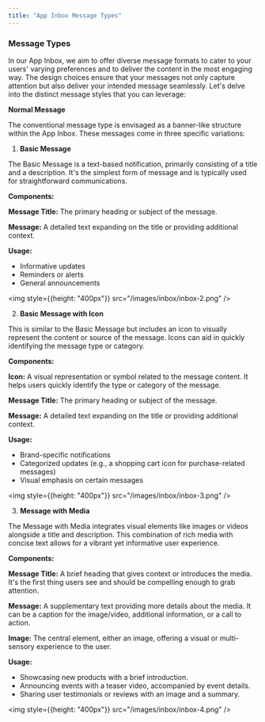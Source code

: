 ```yaml
---
title: "App Inbox Message Types"
---
```


### Message Types

In our App Inbox, we aim to offer diverse message formats to cater to your users' varying preferences and to deliver the content in the most engaging way. The design choices ensure that your messages not only capture attention but also deliver your intended message seamlessly. Let's delve into the distinct message styles that you can leverage:

**Normal Message**

The conventional message type is envisaged as a banner-like structure within the App Inbox. These messages come in three specific variations:

1. **Basic Message**

The Basic Message is a text-based notification, primarily consisting of a title and a description. It's the simplest form of message and is typically used for straightforward communications.

**Components:**

**Message Title:** The primary heading or subject of the message.

**Message:** A detailed text expanding on the title or providing additional context.

**Usage:**

- Informative updates
- Reminders or alerts
- General announcements

<img style={{height: "400px"}} src="/images/inbox/inbox-2.png" />

2. **Basic Message with Icon**

This is similar to the Basic Message but includes an icon to visually represent the content or source of the message. Icons can aid in quickly identifying the message type or category.

**Components:**

**Icon:** A visual representation or symbol related to the message content. It helps users quickly identify the type or category of the message.

**Message Title:** The primary heading or subject of the message.

**Message:** A detailed text expanding on the title or providing additional context.

**Usage:**

- Brand-specific notifications
- Categorized updates (e.g., a shopping cart icon for purchase-related messages)
- Visual emphasis on certain messages

<img style={{height: "400px"}} src="/images/inbox/inbox-3.png" />

3. **Message with Media**

The Message with Media integrates visual elements like images or videos alongside a title and description. This combination of rich media with concise text allows for a vibrant yet informative user experience.

**Components:**

**Message Title:** A brief heading that gives context or introduces the media. It's the first thing users see and should be compelling enough to grab attention.

**Message:** A supplementary text providing more details about the media. It can be a caption for the image/video, additional information, or a call to action.

**Image:** The central element, either an image, offering a visual or multi-sensory experience to the user.

**Usage:**

- Showcasing new products with a brief introduction.
- Announcing events with a teaser video, accompanied by event details.
- Sharing user testimonials or reviews with an image and a summary.

<img style={{height: "400px"}} src="/images/inbox/inbox-4.png" />


